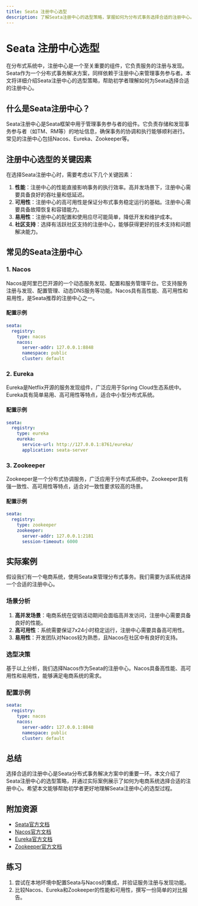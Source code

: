 ```yaml
---
title: Seata 注册中心选型
description: 了解Seata注册中心的选型策略，掌握如何为分布式事务选择合适的注册中心。
---
```


# Seata 注册中心选型

在分布式系统中，注册中心是一个至关重要的组件，它负责服务的注册与发现。Seata作为一个分布式事务解决方案，同样依赖于注册中心来管理事务参与者。本文将详细介绍Seata注册中心的选型策略，帮助初学者理解如何为Seata选择合适的注册中心。

## 什么是Seata注册中心？

Seata注册中心是Seata框架中用于管理事务参与者的组件。它负责存储和发现事务参与者（如TM、RM等）的地址信息，确保事务的协调和执行能够顺利进行。常见的注册中心包括Nacos、Eureka、Zookeeper等。

## 注册中心选型的关键因素

在选择Seata注册中心时，需要考虑以下几个关键因素：

1. **性能**：注册中心的性能直接影响事务的执行效率。高并发场景下，注册中心需要具备良好的吞吐量和低延迟。
2. **可用性**：注册中心的高可用性是保证分布式事务稳定运行的基础。注册中心需要具备故障恢复和容错能力。
3. **易用性**：注册中心的配置和使用应尽可能简单，降低开发和维护成本。
4. **社区支持**：选择有活跃社区支持的注册中心，能够获得更好的技术支持和问题解决能力。

## 常见的Seata注册中心

### 1. Nacos

Nacos是阿里巴巴开源的一个动态服务发现、配置和服务管理平台。它支持服务注册与发现、配置管理、动态DNS服务等功能。Nacos具有高性能、高可用性和易用性，是Seata推荐的注册中心之一。

#### 配置示例

```yaml
seata:
  registry:
    type: nacos
    nacos:
      server-addr: 127.0.0.1:8848
      namespace: public
      cluster: default
```

### 2. Eureka

Eureka是Netflix开源的服务发现组件，广泛应用于Spring Cloud生态系统中。Eureka具有简单易用、高可用性等特点，适合中小型分布式系统。

#### 配置示例

```yaml
seata:
  registry:
    type: eureka
    eureka:
      service-url: http://127.0.0.1:8761/eureka/
      application: seata-server
```

### 3. Zookeeper

Zookeeper是一个分布式协调服务，广泛应用于分布式系统中。Zookeeper具有强一致性、高可用性等特点，适合对一致性要求较高的场景。

#### 配置示例

```yaml
seata:
  registry:
    type: zookeeper
    zookeeper:
      server-addr: 127.0.0.1:2181
      session-timeout: 6000
```

## 实际案例

假设我们有一个电商系统，使用Seata来管理分布式事务。我们需要为该系统选择一个合适的注册中心。

### 场景分析

1. **高并发场景**：电商系统在促销活动期间会面临高并发访问，注册中心需要具备良好的性能。
2. **高可用性**：系统需要保证7x24小时稳定运行，注册中心需要具备高可用性。
3. **易用性**：开发团队对Nacos较为熟悉，且Nacos在社区中有良好的支持。

### 选型决策

基于以上分析，我们选择Nacos作为Seata的注册中心。Nacos具备高性能、高可用性和易用性，能够满足电商系统的需求。

### 配置示例

```yaml
seata:
  registry:
    type: nacos
    nacos:
      server-addr: 127.0.0.1:8848
      namespace: public
      cluster: default
```

## 总结

选择合适的注册中心是Seata分布式事务解决方案中的重要一环。本文介绍了Seata注册中心的选型策略，并通过实际案例展示了如何为电商系统选择合适的注册中心。希望本文能够帮助初学者更好地理解Seata注册中心的选型过程。

## 附加资源

- [Seata官方文档](https://seata.io/zh-cn/docs/)
- [Nacos官方文档](https://nacos.io/zh-cn/docs/)
- [Eureka官方文档](https://github.com/Netflix/eureka/wiki)
- [Zookeeper官方文档](https://zookeeper.apache.org/doc/current/)

## 练习

1. 尝试在本地环境中配置Seata与Nacos的集成，并验证服务注册与发现功能。
2. 比较Nacos、Eureka和Zookeeper的性能和可用性，撰写一份简单的对比报告。
